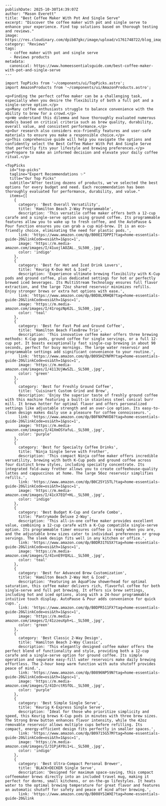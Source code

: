```mdx
---
publishDate: 2025-10-30T14:39:07Z
author: "Mason Everett"
title: "Best Coffee Maker With Pot And Single Serve"
excerpt: "Discover the coffee maker with pot and single serve to enhance your experience. Find top solutions based on thorough testing and reviews."
image: https://res.cloudinary.com/dpib87gkc/image/upload/v1761748722/blog_image_1761748722_i4e7dx.webp
category: "Reviews"
tags:
  - coffee maker with pot and single serve
  - Reviews products
metadata:
  canonical: https://www.homeessentialsguide.com/best-coffee-maker-with-pot-and-single-serve
---

import TopPicks from '~/components/ui/TopPicks.astro';
import AmazonProducts from '~/components/ui/AmazonProducts.astro';

<p>Finding the perfect coffee maker can be a challenging task, especially when you desire the flexibility of both a full pot and a single-serve option.</p>
<p>Many coffee enthusiasts struggle to balance convenience with the ability to brew for a crowd.</p>
<p>We understand this dilemma and have thoroughly evaluated numerous models based on critical criteria such as brew quality, durability, overall value, and consistent performance.</p>
<p>Our research also considers eco-friendly features and user-safe materials to ensure you make a responsible choice.</p>
<p>This comprehensive guide will help you navigate the options and confidently select the Best Coffee Maker With Pot And Single Serve that perfectly fits your lifestyle and brewing preferences.</p>
<p>Prepare to make an informed decision and elevate your daily coffee ritual.</p>

<TopPicks
  id="top-picks"
  tagline="Expert Recommendations ✨"
  title="Our Top Picks"
  subtitle="After testing dozens of products, we've selected the best options for every budget and need. Each recommendation has been thoroughly evaluated for performance, durability, and value."
  items={[
    {
      category: 'Best Overall Versatility',
      title: 'Hamilton Beach 2-Way Programmable',
      description: 'This versatile coffee maker offers both a 12-cup carafe and a single-serve option using ground coffee. Its programmable features allow you to wake up to fresh coffee, and the AutoPause & Pour function ensures you can grab a cup mid-brew. It is an eco-friendly choice, eliminating the need for plastic pods.',
      link: 'https://www.amazon.com/dp/B00EI7DPPI?tag=home-essentials-guide-20&linkCode=osi&th=1&psc=1',
      image: 'https://m.media-amazon.com/images/I/41uojlAOZAL._SL500_.jpg',
      color: 'indigo'
    },
    {
      category: 'Best for Hot and Iced Drink Lovers',
      title: 'Keurig K-Duo Hot & Iced',
      description: 'Experience ultimate brewing flexibility with K-Cup pods and ground coffee, plus dedicated settings for hot or perfectly brewed iced beverages. Its MultiStream Technology ensures full flavor extraction, and the large 72oz shared reservoir minimizes refills. Enjoy stronger brews or extra hot options with ease.',
      link: 'https://www.amazon.com/dp/B0D8LXRHQ8?tag=home-essentials-guide-20&linkCode=osi&th=1&psc=1',
      image: 'https://m.media-amazon.com/images/I/41rogzNp62L._SL500_.jpg',
      color: 'teal'
    },
    {
      category: 'Best for Fast Pod and Ground Coffee',
      title: 'Hamilton Beach FlexBrew Trio',
      description: 'This innovative coffee maker offers three brewing methods: K-Cup pods, ground coffee for single servings, or a full 12-cup pot. It boasts exceptionally fast single-cup brewing in about 90 seconds, perfect for busy mornings. The large water reservoir and programmable settings add significant convenience to your routine.',
      link: 'https://www.amazon.com/dp/B095HZYNFM?tag=home-essentials-guide-20&linkCode=osi&th=1&psc=1',
      image: 'https://m.media-amazon.com/images/I/4113UjWwSZL._SL500_.jpg',
      color: 'green'
    },
    {
      category: 'Best for Freshly Ground Coffee',
      title: 'Cuisinart Custom Grind and Brew',
      description: 'Enjoy the superior taste of freshly ground coffee with this machine featuring a built-in stainless steel conical burr mill. It brews hotter for optimal flavor and offers personalized settings like adjustable strength and an over-ice option. Its easy-to-clean design makes daily use a pleasure for coffee connoisseurs.',
      link: 'https://www.amazon.com/dp/B0FNXPWVD8?tag=home-essentials-guide-20&linkCode=osi&th=1&psc=1',
      image: 'https://m.media-amazon.com/images/I/41XmOSYafuL._SL500_.jpg',
      color: 'purple'
    },
    {
      category: 'Best for Specialty Coffee Drinks',
      title: 'Ninja Single Serve with Frother',
      description: 'This compact Ninja coffee maker offers incredible versatility, brewing with both K-Cup pods and ground coffee across four distinct brew styles, including specialty concentrate. Its integrated fold-away frother allows you to create coffeehouse-quality lattes and cappuccinos at home. The large 56oz reservoir simplifies refills.',
      link: 'https://www.amazon.com/dp/B0C25Y15TL?tag=home-essentials-guide-20&linkCode=osi&th=1&psc=1',
      image: 'https://m.media-amazon.com/images/I/41cX7EQf+HL._SL500_.jpg',
      color: 'indigo'
    },
    {
      category: 'Best Budget K-Cup and Carafe Combo',
      title: 'Pantrymade Deluxe 2-Way',
      description: 'This all-in-one coffee maker provides excellent value, combining a 12-cup carafe with a K-Cup compatible single-serve option. Its programmable timer ensures coffee is ready when you are, and the adjustable brew sizes cater to individual preferences or group servings. The sleek design fits well in any kitchen or office.',
      link: 'https://www.amazon.com/dp/B0DR31TG5X?tag=home-essentials-guide-20&linkCode=osi&th=1&psc=1',
      image: 'https://m.media-amazon.com/images/I/41vnE9YQXLL._SL500_.jpg',
      color: 'teal'
    },
    {
      category: 'Best for Advanced Brew Customization',
      title: 'Hamilton Beach 2-Way Hot & Iced',
      description: 'Featuring an AquaFlow showerhead for optimal saturation, this coffee maker delivers rich, flavorful coffee for both single-serve and full pot brewing. It offers six brew settings, including hot and iced options, along with a 24-hour programmable intuitive touch display. AutoPause & Pour adds convenience for quick cups.',
      link: 'https://www.amazon.com/dp/B0DPR511FX?tag=home-essentials-guide-20&linkCode=osi&th=1&psc=1',
      image: 'https://m.media-amazon.com/images/I/41zzeuXph+L._SL500_.jpg',
      color: 'green'
    },
    {
      category: 'Best Classic 2-Way Design',
      title: 'Hamilton Beach 2-Way Classic',
      description: 'This elegantly designed coffee maker offers the perfect blend of functionality and style, providing both a 12-cup carafe and a single-serve option for ground coffee. Its simple operation and separate easy-fill water reservoirs make daily brewing effortless. The 2-hour keep warm function with auto shutoff provides peace of mind.',
      link: 'https://www.amazon.com/dp/B0896NP59N?tag=home-essentials-guide-20&linkCode=osi&th=1&psc=1',
      image: 'https://m.media-amazon.com/images/I/41DrctRSfOL._SL500_.jpg',
      color: 'purple'
    },
    {
      category: 'Best Simple Single Serve',
      title: 'Keurig K-Express Single Serve',
      description: 'Ideal for those who prioritize simplicity and speed, this Keurig brews K-Cup pods in minutes with three brew sizes. The Strong Brew button enhances flavor intensity, while the 42oz removable reservoir allows multiple cups before refilling. Its compact, energy-efficient design fits perfectly in smaller spaces.',
      link: 'https://www.amazon.com/dp/B09715G57M?tag=home-essentials-guide-20&linkCode=osi&th=1&psc=1',
      image: 'https://m.media-amazon.com/images/I/31PjAY0i1+L._SL500_.jpg',
      color: 'indigo'
    },
    {
      category: 'Best Ultra-Compact Personal Brewer',
      title: 'BLACK+DECKER Single Serve',
      description: 'Designed for maximum space-saving, this compact coffeemaker brews directly into an included travel mug, making it perfect for dorms, small kitchens, or on-the-go lifestyles. It heats water to the optimal brewing temperature for great flavor and features an automatic shutoff for safety and peace of mind after brewing.',
      link: 'https://www.amazon.com/dp/B008YS1WXE?tag=home-essentials-guide-20&link